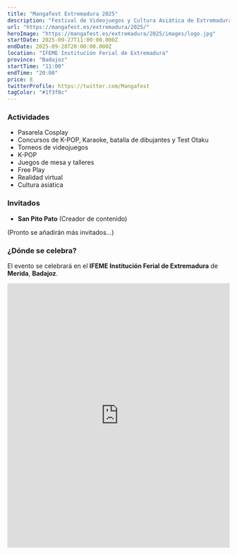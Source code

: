 ```yaml
---
title: "Mangafest Extremadura 2025"
description: "Festival de Videojuegos y Cultura Asiática de Extremadura"
url: "https://mangafest.es/extremadura/2025/"
heroImage: "https://mangafest.es/extremadura/2025/images/logo.jpg"
startDate: 2025-09-27T11:00:00.000Z
endDate: 2025-09-28T20:00:00.000Z
location: "IFEME Institución Ferial de Extremadura"
province: "Badajoz"
startTime: "11:00"
endTime: "20:00"
price: 8
twitterProfile: https://twitter.com/Mangafest
tagColor: "#1f3f8c"
---
```


### Actividades

+ Pasarela Cosplay
+ Concursos de K-POP, Karaoke, batalla de dibujantes y Test Otaku
+ Torneos de videojuegos
+ K-POP
+ Juegos de mesa y talleres
+ Free Play
+ Realidad virtual
+ Cultura asiática

### Invitados

+ **San Pito Pato** (Creador de contenido)

(Pronto se añadirán más invitados...)

### ¿Dónde se celebra?

El evento se celebrará en el **IFEME Institución Ferial de Extremadura** de **Merida**, **Badajoz**.

<iframe src="https://www.google.com/maps/embed?pb=!1m14!1m8!1m3!1d3488.1199017915815!2d-6.369446!3d38.920691!3m2!1i1024!2i768!4f13.1!3m3!1m2!1s0xd1426e02bbc353f%3A0xbe62cc1996d09f6a!2sIFEME%20-%20Instituci%C3%B3n%20Ferial%20de%20M%C3%A9rida!5e1!3m2!1ses!2ses!4v1737572584463!5m2!1ses!2ses" width="100%" height="600" style="border:0;" allowfullscreen="" loading="lazy" referrerpolicy="no-referrer-when-downgrade"></iframe>

